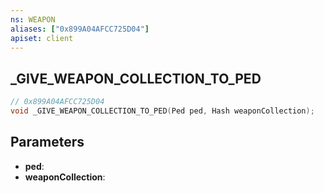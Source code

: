 ```yaml
---
ns: WEAPON
aliases: ["0x899A04AFCC725D04"]
apiset: client
---
```

## _GIVE_WEAPON_COLLECTION_TO_PED

```c
// 0x899A04AFCC725D04
void _GIVE_WEAPON_COLLECTION_TO_PED(Ped ped, Hash weaponCollection);
```


## Parameters
* **ped**:
* **weaponCollection**: